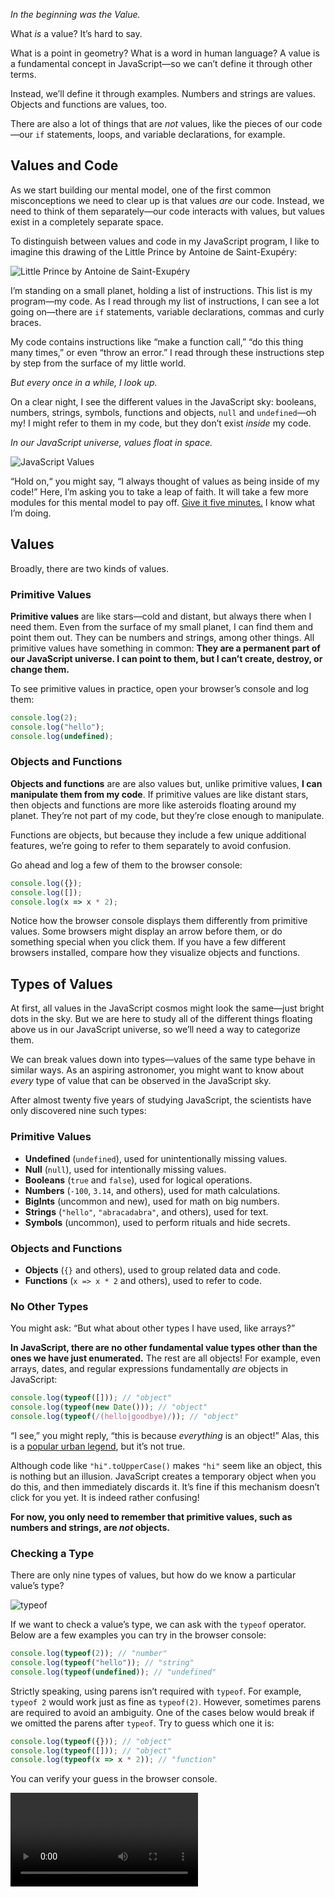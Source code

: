 <Article title="The JavaScript Universe" series={1} episode={2} next="03-values-and-variables"  prev='01-mental-models' nextTitle='Values and Variables' bottomContent={'Now it’s time to put what we learned to action.\n\nEven if you already have a decent amount of experience with JavaScript don’t skip the exercises! I personally learned some of these things only a few years ago.\n\nAfter the exercises, we will continue to refine our mental model. This module presents a crude sketch—an approximation. We will focus on different parts of the picture and fill them in with more details, like a [progressive JPEG](https://www.liquidweb.com/kb/what-is-a-progressive-jpeg/) image.\n\nThese might seem like small steps, but we’re laying the foundation for everything else to come. We’re building our JavaScript universe, together.'}>

*In the beginning was the Value.*

What *is* a value? It’s hard to say.

What is a point in geometry? What is a word in human language? A value is a fundamental concept in JavaScript—so we can’t define it through other terms.

Instead, we’ll define it through examples. Numbers and strings are values. Objects and functions are values, too.

There are also a lot of things that are *not* values, like the pieces of our code—our `if` statements, loops, and variable declarations, for example.

## Values and Code

As we start building our mental model, one of the first common misconceptions we need to clear up is that values _are_ our code. Instead, we need to think of them separately—our code interacts with values,
but values exist in a completely separate space.

To distinguish between values and code in my JavaScript program, I like to imagine this drawing of the Little Prince by Antoine de Saint-Exupéry:

![Little Prince by Antoine de Saint-Exupéry](https://res.cloudinary.com/dg3gyk0gu/image/upload/v1578681449/just-javascript-email-images/jj02/little_prince.jpg)

I’m standing on a small planet, holding a list of instructions. This list is my program—my code. As I read through my list of instructions, I can see a lot going on—there are `if` statements, variable declarations, commas and curly braces.

My code contains instructions like “make a function call,” “do this thing many times,” or even “throw an error.” I read through these instructions step by step from the surface of my little world.

*But every once in a while, I look up.*

On a clear night, I see the different values in the JavaScript sky: booleans, numbers, strings, symbols, functions and objects, `null` and `undefined`—oh my! I might refer to them in my code, but they don’t exist *inside* my code.

*In our JavaScript universe, values float in space.*

![JavaScript Values](https://res.cloudinary.com/dg3gyk0gu/image/upload/v1578948516/just-javascript-email-images/jj02/universe.png)

“Hold on,“ you might say, “I always thought of values as being inside of my code!” Here, I’m asking you to take a leap of faith. It will take a few more modules for this mental model to pay off. [Give it five minutes.](https://signalvnoise.com/posts/3124-give-it-five-minutes) I know what I’m doing.

## Values

Broadly, there are two kinds of values.


### Primitive Values

**Primitive values** are like stars—cold and distant, but always there when I need them. Even from the surface of my small planet, I can find them and point them out. They can be numbers and strings, among other things.
All primitive values have something in common: **They are a permanent part of our JavaScript universe. I can point to them, but I can’t create, destroy, or change them.**

To see primitive values in practice, open your browser’s console and log them:

```js
console.log(2);
console.log("hello");
console.log(undefined);
```

### Objects and Functions

**Objects and functions** are are also values but, unlike primitive values, **I can manipulate them from my code**. If primitive values are like distant stars, then objects and functions are more like asteroids floating around my planet. They’re not part of my code, but they’re close enough to manipulate.

<FunFact>

Functions are objects, but because they include a few unique additional features, we’re going to refer to them separately to avoid confusion.

</FunFact>

Go ahead and log a few of them to the browser console:

```js
console.log({});
console.log([]);
console.log(x => x * 2);
```


Notice how the browser console displays them differently from primitive values. Some browsers might display an arrow before them, or do something special when you click them. If you have a few different browsers installed, compare how they visualize objects and functions.

## Types of Values

At first, all values in the JavaScript cosmos might look the same—just bright dots in the sky. But we are here to study all of the different things floating above us in our JavaScript universe, so we’ll need a way to categorize them.

We can break values down into types—values of the same type behave in similar ways. As an aspiring astronomer, you might want to know about *every* type of value that can be observed in the JavaScript sky.

After almost twenty five years of studying JavaScript, the scientists have only discovered nine such types:


### Primitive Values

- **Undefined** (`undefined`), used for unintentionally missing values.
- **Null** (`null`), used for intentionally missing values.
- **Booleans** (`true` and `false`), used for logical operations.
- **Numbers** (`-100`, `3.14`, and others), used for math calculations.
- **BigInts** (uncommon and new), used for math on big numbers.
- **Strings** (`"hello"`, `"abracadabra"`, and others), used for text.
- **Symbols** (uncommon), used to perform rituals and hide secrets.

### Objects and Functions

- **Objects** (`{}` and others), used to group related data and code.
- **Functions** (`x => x * 2` and others), used to refer to code.

### No Other Types

You might ask: “But what about other types I have used, like arrays?”

**In JavaScript, there are no other fundamental value types other than the ones we have just enumerated.** The rest are all objects! For example, even arrays, dates, and regular expressions fundamentally *are* objects in JavaScript:

```js
console.log(typeof([])); // "object"
console.log(typeof(new Date())); // "object"
console.log(typeof(/(hello|goodbye)/)); // "object"
```

<FunFact>

“I see,” you might reply, “this is because *everything* is an object!” Alas, this is a [popular urban legend](https://www.google.com/search?q=%22in%20javascript%20everything%20is%20an%20object%22), but it’s not true.

Although code like `"hi".toUpperCase()` makes `"hi"` seem like an object, this is nothing but an illusion.
JavaScript creates a temporary object when you do this, and then immediately discards it. It’s fine if this mechanism doesn’t click for you yet. It is indeed rather confusing!

**For now, you only need to remember that primitive values, such as numbers and strings, are *not* objects.**

</FunFact>

### Checking a Type

There are only nine types of values, but how do we know a particular value’s type?

![typeof](https://res.cloudinary.com/dg3gyk0gu/image/upload/v1578948458/just-javascript-email-images/jj02/telescope.png)

If we want to check a value’s type, we can ask with the `typeof` operator. Below are a few examples you can try in the browser console:

```js
console.log(typeof(2)); // "number"
console.log(typeof("hello")); // "string"
console.log(typeof(undefined)); // "undefined"
```

Strictly speaking, using parens isn’t required with `typeof`. For example, `typeof 2` would work just as fine as `typeof(2)`. However, sometimes parens are required to avoid an ambiguity. One of the cases below would break if we omitted the parens after `typeof`. Try to guess which one it is:

```js
console.log(typeof({})); // "object"
console.log(typeof([])); // "object"
console.log(typeof(x => x * 2)); // "function"
```

You can verify your guess in the browser console.

<Video src="https://res.cloudinary.com/dg3gyk0gu/video/upload/v1614256341/just-javascript-email-images/jj02/typeof-mp4.mp4" title="Using typeof" />

You might have questions. Good. If you ask a question, our JavaScript universe might answer it! Provided, of course, that you know how to ask.

## Expressions

There are many questions JavaScript can’t answer. If you want to know whether it’s better to confess your true feelings to your best friend or to keep waiting until you both turn into skeletons, JavaScript won’t be of much help.

But there are some questions that JavaScript would be *delighted* to answer. These questions have a special name—they are called *expressions*.

If we “ask” the expression `2 + 2`, JavaScript will “answer” with the value `4`.

```js
console.log(2 + 2); // 4
```

For another example, remember how we determined the type of a value with `typeof`. In fact, that was also an expression! Our “question” was `typeof(2)` and the JavaScript universe answered it with the string value `"number"`.

```js
console.log(typeof(2)); // "number"
```

**Expressions are questions that JavaScript can answer. JavaScript answers expressions in the only way it knows how—with values.**

<Video src="https://res.cloudinary.com/dg3gyk0gu/video/upload/v1614256341/just-javascript-email-images/jj02/expression-mp4.mp4" title="Expression" />


If the word “expression” confuses you, think of it as a piece of code that *expresses* a value. You might hear people say that `2 + 2` “results in” or “evaluates to” `4`. These are all different ways to say the same thing.

We ask JavaScript `2 + 2`, and it answers with `4`. **Expressions always result in a single value.** Now we know enough about expressions to be dangerous!

## Recap

Let’s recap what we know so far:

1. **There are values, and then there’s code.** We can think of values as different things “floating” in our JavaScript universe. They don’t exist *inside* our code, but we can refer to them from our code.
2. **There are two categories of values: there are *Primitive Values*, and then there are *Objects and Functions*.** In total, there are nine separate types. Each type serves a specific purpose, but some are rarely used.
3. **Some values are lonely.** For example, `null` is the only value of the Null type, and `undefined` is the only value of the Undefined type. As we will learn later, these two lonely values are quite the troublemakers!
4. **We can ask questions with expressions.** Expressions exist in our code, so they are not values. Rather, JavaScript will *answer* our expressions with values. For example, the `2 + 2` *expression* is answered with the *value* `4`.
5. **We can inspect the type of something by wrapping it in a `typeof` expression.** For example, `typeof(4)` results in the string value `"number"`.

</Article>
